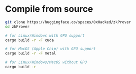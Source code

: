 # Compile from source

``` bash
git clone https://huggingface.co/spaces/0xHacked/zkProver
cd zkProver

# for Linux/Windows with GPU support
cargo build -r -F cuda

# for MacOS (Apple Chip) with GPU support
cargo build -r -F metal

# for Linux/Windows/MacOS without GPU
cargo build -r
```
